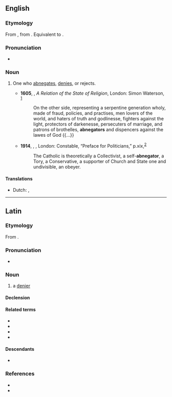 ==English==

===Etymology===
From {{bor|en|LL.|abnegator}}, from {{m|la|abnegatus}}. Equivalent to {{suffix|en|abnegate|or}}.

===Pronunciation===
* {{a|US}} {{IPA|en|/ˈæb.nɪˌɡeɪ.tɚ/|/ˈæb.niˌɡeɪ.tɚ/}}

===Noun===
{{en-noun}}

# {{lb|en|rare}} One who [[abnegates]], [[denies]], or rejects. {{defdate|From early 17<sup>th</sup> century.}}
#* '''1605''', {{w|Edwin Sandys (died 1629)|Edwin Sandys}}, ''A Relation of the State of Religion'', London: Simon Waterson, <sup>[http://name.umdl.umich.edu/A11464.0001.001]</sup>
#*: On the other side, representing a serpentine generation wholy, made of fraud, policies, and practises, men lovers of the world, and haters of truth and godlinesse, fighters against the light, protectors of darkenesse, persecuters of marriage, and patrons of brothelles, '''abnegators''' and dispencers against the lawes of God {{...}}
#* '''1914''', {{w|George Bernard Shaw}}, ''{{w|John Bull's Other Island|John Bull’s Other Island}}'', London: Constable, “Preface for Politicians,” p.{{nbsp}}xix,<sup>[https://archive.org/details/in.ernet.dli.2015.504122]</sup>
#*: The Catholic is theoretically a Collectivist, a self-'''abnegator''', a Tory, a Conservative, a supporter of Church and State one and undivisible, an obeyer.

====Translations====
{{trans-top}}
* Dutch: {{t|nl|verloochenaar|m}}, {{t|nl|verwerper|m}}
{{trans-mid}}
{{trans-bottom}}


----

==Latin==

===Etymology===
From {{af|la|abnegō|t1=refuse, deny, decline|-tor}}.

===Pronunciation===
* {{la-IPA|abnegātor}}

===Noun===
{{la-noun|abnegātor<3>}}

# a [[denier]]

====Declension====
{{la-ndecl|abnegātor<3>}}

====Related terms====
* {{l|la|abnegātiō}}
* {{l|la|abnegātīvus}}
* {{l|la|abnegātus}}
* {{l|la|abnegō}}

====Descendants====
* {{desc|en|abnegator|bor=1}}

===References===
* {{R:L&S}}
* {{R:NLW}}